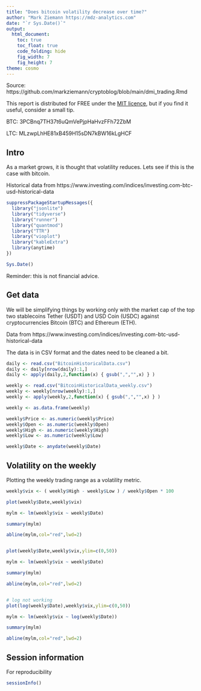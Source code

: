 ```yaml
---
title: "Does bitcoin volatility decrease over time?"
author: "Mark Ziemann https://mdz-analytics.com"
date: "`r Sys.Date()`"
output:
  html_document:
    toc: true
    toc_float: true
    code_folding: hide
    fig_width: 7
    fig_height: 7
theme: cosmo
---
```


Source: https://github.com/markziemann/cryptoblog/blob/main/dmi_trading.Rmd

This report is distributed for FREE under the [MIT licence](https://github.com/markziemann/cryptoblog/blob/main/LICENSE),
but if you find it useful, consider a small tip.

BTC: 3PCBnq7TH37t6uQmVePjpHaHvzFFh72ZbM

LTC: MLzwpLhHE81xB459H15sDN7kBW16kLgHCF

## Intro

As a market grows, it is thought that volatility reduces. Lets see if this is the case with bitcoin.

Historical data from https://www.investing.com/indices/investing.com-btc-usd-historical-data

```r

suppressPackageStartupMessages({
  library("jsonlite")
  library("tidyverse")
  library("runner")
  library("quantmod")
  library("TTR")
  library("vioplot")
  library("kableExtra")
  library(anytime)
})

Sys.Date()

```

Reminder: this is not financial advice.

## Get data

We will be simplifying things by working only with the market cap of the top two stablecoins Tether (USDT) and USD Coin (USDC) against cryptocurrencies Bitcoin (BTC) and Ethereum (ETH).

Data from https://www.investing.com/indices/investing.com-btc-usd-historical-data

The data is in CSV format and the dates need to be cleaned a bit.

```r

daily <- read.csv("BitcoinHistoricalData.csv")
daily <- daily[nrow(daily):1,]
daily <- apply(daily,2,function(x) { gsub(",","",x) } )

weekly <- read.csv("BitcoinHistoricalData_weekly.csv")
weekly <- weekly[nrow(weekly):1,]
weekly <- apply(weekly,2,function(x) { gsub(",","",x) } )

weekly <- as.data.frame(weekly)

weekly$Price <- as.numeric(weekly$Price)
weekly$Open <- as.numeric(weekly$Open)
weekly$High <- as.numeric(weekly$High)
weekly$Low <- as.numeric(weekly$Low)

weekly$Date <- anydate(weekly$Date)

```

## Volatility on the weekly

Plotting the weekly trading range as a volatility metric.

```r

weekly$vix <- ( weekly$High - weekly$Low ) / weekly$Open * 100

plot(weekly$Date,weekly$vix)

mylm <- lm(weekly$vix ~ weekly$Date)

summary(mylm)

abline(mylm,col="red",lwd=2)


plot(weekly$Date,weekly$vix,ylim=c(0,50))

mylm <- lm(weekly$vix ~ weekly$Date)

summary(mylm)

abline(mylm,col="red",lwd=2)


# log not working
plot(log(weekly$Date),weekly$vix,ylim=c(0,50))

mylm <- lm(weekly$vix ~ log(weekly$Date))

summary(mylm)

abline(mylm,col="red",lwd=2)


```

## Session information

For reproducibility

```r

sessionInfo()

```
